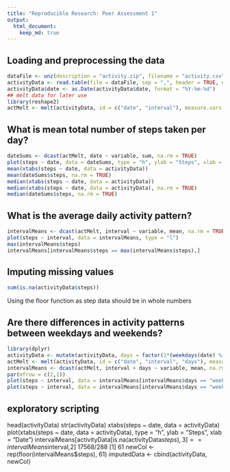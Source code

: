 ```yaml
---
title: "Reproducible Research: Peer Assessment 1"
output: 
  html_document:
    keep_md: true
---
```



## Loading and preprocessing the data
```r
dataFile <- unz(description = "activity.zip", filename = "activity.csv")
activityData <- read.table(file = dataFile, sep = ",", header = TRUE, na.strings = "NA")
activityData$date <- as.Date(activityData$date, format = "%Y-%m-%d")
## melt data for later use
library(reshape2)
actMelt <- melt(activityData, id = c("date", "interval"), measure.vars = c("steps"))
```

## What is mean total number of steps taken per day?

```r
dateSums <- dcast(actMelt, date ~ variable, sum, na.rm = TRUE)
plot(steps ~ date, data = dateSums, type = "h", ylab = "Steps", xlab = "Date")
mean(xtabs(steps ~ date, data = activityData))
mean(dateSums$steps, na.rm = TRUE)
median(xtabs(steps ~ date, data = activityData))
median(xtabs(steps ~ date, data = activityData), na.rm = TRUE)
median(dateSums$steps, na.rm = TRUE)
```

## What is the average daily activity pattern?
```r
intervalMeans <- dcast(actMelt, interval ~ variable, mean, na.rm = TRUE)
plot(steps ~ interval, data = intervalMeans, type = "l")
max(intervalMeans$steps)
intervalMeans[intervalMeans$steps == max(intervalMeans$steps),]
```


## Imputing missing values
```r
sum(is.na(activityData$steps))
``` 
Using the floor function as step data should be in whole numbers

## Are there differences in activity patterns between weekdays and weekends?
```r
library(dplyr)
activityData <- mutate(activityData, days = factor(1*(weekdays(date) %in% c("Monday", "Tuesday", "Wednesday", "Thursday", "Friday")), labels = c("weekday", "weekend")))
actMelt <- melt(activityData, id = c("date", "interval", "days"), measure.vars = c("steps"))
intervalMeans <- dcast(actMelt, interval + days ~ variable, mean, na.rm = TRUE)
par(mfrow = c(2,1))
plot(steps ~ interval, data = intervalMeans[intervalMeans$days == "weekend",], type = "l")
plot(steps ~ interval, data = intervalMeans[intervalMeans$days == "weekday",], type = "l")
```

## exploratory scripting

head(activityData)
str(activityData)
xtabs(steps ~ date, data = activityData)
plot(xtabs(steps ~ date, data = activityData), type = "h", ylab = "Steps", xlab = "Date")
intervalMeans[activityData[is.na(activityData$steps),3]==intervalMeans$interval,2]
17568/288
[1] 61
newCol <- rep(floor(intervalMeans$steps), 61)
imputedData <- cbind(activityData, newCol)
